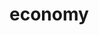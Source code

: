 # economy


<ul className="grid grid-cols-1 md:grid-cols-2 lg:grid-cols-3 xl:grid-cols-4 gap-4 -ml-6">

<ReferenceCard
    title="bonds"
    description="Bonds overview. Market can be US or Global."
    url="/bot/reference/telegram/economy/bonds"
/>
<ReferenceCard
    title="calendar"
    description="Displays Economic Calendar of events"
    url="/bot/reference/telegram/economy/calendar"
/>
<ReferenceCard
    title="commodities"
    description="Futures and commodities overview."
    url="/bot/reference/telegram/economy/commodities"
/>
<ReferenceCard
    title="currencies"
    description="Currencies overview."
    url="/bot/reference/telegram/economy/currencies"
/>
<ReferenceCard
    title="fedrates"
    description="Upcoming Federal Rate decision dates and chances"
    url="/bot/reference/telegram/economy/fedrates"
/>
<ReferenceCard
    title="indices"
    description="US indices overview."
    url="/bot/reference/telegram/economy/indices"
/>
<ReferenceCard
    title="revrepo"
    description="Displays Reverse Repo."
    url="/bot/reference/telegram/economy/revrepo"
/>
<ReferenceCard
    title="yieldcurve"
    description="Displays US Bonds yield curve"
    url="/bot/reference/telegram/economy/yieldcurve"
/>
</ul>

